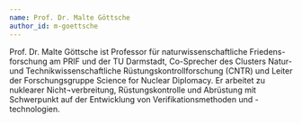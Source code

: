 ```yaml
---
name: Prof. Dr. Malte Göttsche
author_id: m-goettsche
---
```


Prof. Dr. Malte Göttsche ist Professor für naturwissenschaftliche Friedens-forschung am PRIF und der TU Darmstadt, Co-Sprecher des Clusters Natur- und Technikwissenschaftliche Rüstungskontrollforschung (CNTR) und Leiter der Forschungsgruppe Science for Nuclear Diplomacy. Er arbeitet zu nuklearer Nicht¬verbreitung, Rüstungskontrolle und Abrüstung mit Schwerpunkt auf der Entwicklung von Verifikationsmethoden und -technologien.
